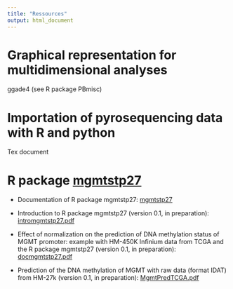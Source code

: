 ```yaml
---
title: "Ressources"
output: html_document
---
```


# **Graphical representation for multidimensional analyses**

ggade4 (see R package PBmisc)


# **Importation of pyrosequencing data with R and python**

Tex document



# **R package [mgmtstp27](https://github.com/badozor/mgmtstp27)**

 * Documentation of R package mgmtstp27: [mgmtstp27](https://github.com/badozor/mgmtstp27/blob/master/trunk/Rdoc/mgmtstp27.pdf)
 
 * Introduction to R package mgmtstp27 (version 0.1, in preparation): [intromgmtstp27.pdf](https://github.com/badozor/mgmtstp27/blob/master/trunk/Rdoc/intromgmtstp27.pdf)
 
 * Effect of normalization on the prediction of DNA methylation status of MGMT promoter: example with HM-450K Infinium data from TCGA and the R package mgmtstp27 (version 0.1, in preparation): [docmgmtstp27.pdf](https://github.com/badozor/mgmtstp27/blob/master/trunk/Rdoc/docmgmtstp27.pdf)
 
 * Prediction of the DNA methylation of MGMT with raw data (format IDAT) from HM-27k (version 0.1, in preparation): [MgmtPredTCGA.pdf](https://github.com/badozor/mgmtstp27/blob/master/trunk/Rdoc/MgmtPredTCGA.pdf)
 
 
